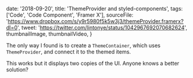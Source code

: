 

  date: '2018-09-20',
  title: 'ThemeProvider and styled-components',
  tags: ['Code', 'Code Component', 'Framer X'],
  sourceFile:
    'https://www.dropbox.com/s/y9r5980f5k5w3j3/themeProvider.framerx?dl=0',
  tweet: 'https://twitter.com/lintonye/status/1042967692070682624',
  thumbnailImage,
  thumbnailVideo,
}


The only way I found is to create a `ThemeContainer`, which uses `ThemeProvider`, and connect it to the themed items.

This works but it displays two copies of the UI. Anyone knows a better solution?
